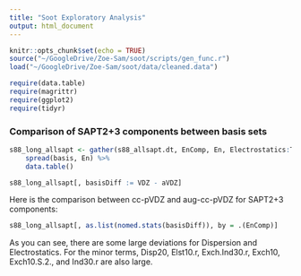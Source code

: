 ```yaml
---
title: "Soot Exploratory Analysis"
output: html_document
---
```


```r
knitr::opts_chunk$set(echo = TRUE)
source("~/GoogleDrive/Zoe-Sam/soot/scripts/gen_func.r")
load("~/GoogleDrive/Zoe-Sam/soot/data/cleaned.data")

require(data.table)
require(magrittr)
require(ggplot2)
require(tidyr)
```

<!-- ## R Markdown -->

<!-- This is an R Markdown document. Markdown is a simple formatting syntax for authoring HTML, PDF, and MS Word documents. For more details on using R Markdown see <http://rmarkdown.rstudio.com>. -->

<!-- When you click the **Knit** button a document will be generated that includes both content as well as the output of any embedded R code chunks within the document. You can embed an R code chunk like this: -->

<!-- ```{r cars} -->
<!-- summary(cars) -->
<!-- ``` -->

<!-- ## Including Plots -->

<!-- You can also embed plots, for example: -->

<!-- ```{r pressure, echo=FALSE} -->
<!-- plot(pressure) -->
<!-- ``` -->

<!-- Note that the `echo = FALSE` parameter was added to the code chunk to prevent printing of the R code that generated the plot. -->

### Comparison of SAPT2+3 components between basis sets

```r
s88_long_allsapt <- gather(s88_allsapt.dt, EnComp, En, Electrostatics:Total.SAPT2.3) %>% 
    spread(basis, En) %>% 
    data.table()

s88_long_allsapt[, basisDiff := VDZ - aVDZ]
```

Here is the comparison between cc-pVDZ and aug-cc-pVDZ for SAPT2+3 components:
```r
s88_long_allsapt[, as.list(nomed.stats(basisDiff)), by = .(EnComp)]
```

As you can see, there are some large deviations for Dispersion and Electrostatics. For the minor terms, Disp20, Elst10.r, Exch.Ind30.r, Exch10, Exch10.S.2., and Ind30.r are also large. 


